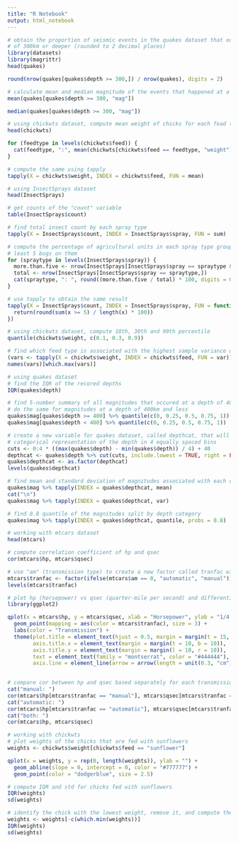 ```yaml
---
title: "R Notebook"
output: html_notebook
---
```

```r
# obtain the proportion of seismic events in the quakes dataset that occured at a depth
# of 300km or deeper (rounded to 2 decimal places)
library(datasets)
library(magrittr)
head(quakes)
```
```r
round(nrow(quakes[quakes$depth >= 300,]) / nrow(quakes), digits = 2) 
```
```r
# calculate mean and median magnitude of the events that happened at a depth of 300 or deeper
mean(quakes[quakes$depth >= 300, "mag"])

median(quakes[quakes$depth >= 300, "mag"])
```
```r
# using chickwts dataset, compute mean weight of chicks for each fead type using for-loop
head(chickwts)
```
```r
for (feedtype in levels(chickwts$feed)) {
  cat(feedtype, ":", mean(chickwts[chickwts$feed == feedtype, "weight"]), "\n")
}
```
```r
# compute the same using tapply 
tapply(X = chickwts$weight, INDEX = chickwts$feed, FUN = mean)
```
```r
# using InsectSprays dataset
head(InsectSprays)
```
```r
# get counts of the "count" variable
table(InsectSprays$count)
```
```r
# find total insect count by each spray type
tapply(X = InsectSprays$count, INDEX = InsectSprays$spray, FUN = sum)
```
```r
# compute the percentage of agricultural units in each spray type group that had at 
# least 5 bugs on them
for (spraytype in levels(InsectSprays$spray)) {
  more.than.five <- nrow(InsectSprays[InsectSprays$spray == spraytype & InsectSprays$count >= 5,])
  total <- nrow(InsectSprays[InsectSprays$spray == spraytype,])
  cat(spraytype, ": ", round((more.than.five / total) * 100, digits = 0), "%", "\n", sep = "")
}
```
```r
# use tapply to obtain the same result 
tapply(X = InsectSprays$count, INDEX = InsectSprays$spray, FUN = function(x) {
  return(round(sum(x >= 5) / length(x) * 100))
})
```
```r
# using chickwts dataset, compute 10th, 30th and 90th percentile
quantile(chickwts$weight, c(0.1, 0.3, 0.9))
```
```r
# find which feed type is associated with the highest sample variance of weights, using tapply
(vars <- tapply(X = chickwts$weight, INDEX = chickwts$feed, FUN = var))
names(vars)[which.max(vars)]
```
```r
# using quakes dataset
# find the IQR of the recored depths
IQR(quakes$depth)
```
```r
# find 5-number summary of all magnitudes that occured at a depth of 400km and deeper
# do the same for magnitudes at a depth of 400km and less
quakes$mag[quakes$depth >= 400] %>% quantile(c(0, 0.25, 0.5, 0.75, 1))
quakes$mag[quakes$depth < 400] %>% quantile(c(0, 0.25, 0.5, 0.75, 1))
```
```r
# create a new variable for quakes dataset, called depthcat, that will contain 
# categorical representation of the depth in 4 equally spaced bins 
cuts <- 0:4 * ((max(quakes$depth) - min(quakes$depth)) / 4) + 40
depthcat <- quakes$depth %>% cut(cuts, include.lowest = TRUE, right = FALSE)
quakes$depthcat <- as.factor(depthcat)
levels(quakes$depthcat)
```
```r
# find mean and standard deviation of magnitudes associated with each category
quakes$mag %>% tapply(INDEX = quakes$depthcat, mean)
cat("\n")
quakes$mag %>% tapply(INDEX = quakes$depthcat, var)
```
```r
# find 0.8 quantile of the magnitudes split by depth category
quakes$mag %>% tapply(INDEX = quakes$depthcat, quantile, probs = 0.8)
```
```r
# working with mtcars dataset
head(mtcars)
```
```r
# compute correlation coefficient of hp and qsec
cor(mtcars$hp, mtcars$qsec)
```
```r
# use "am" (transmission type) to create a new factor called tranfac with values automatic and manual
mtcars$tranfac <- factor(ifelse(mtcars$am == 0, "automatic", "manual"))
levels(mtcars$tranfac)
```
```r
# plot hp (horsepower) vs qsec (quarter-mile per second) and differentiate between automatic and manual transmission
library(ggplot2)

qplot(x = mtcars$hp, y = mtcars$qsec, xlab = "Horsepower", ylab = "1/4 mile time", main = "Horsepower vs quarter mile time") +
  geom_point(mapping = aes(color = mtcars$tranfac), size = 3) +
  labs(color = "Transmission") +
  theme(plot.title = element_text(hjust = 0.5, margin = margin(t = 15, b = 15), size = 18),
        axis.title.x = element_text(margin = margin(t = 10, b = 10)),
        axis.title.y = element_text(margin = margin(l = 10, r = 10)),
        text = element_text(family = "montserrat", color = "#444444"),
        axis.line = element_line(arrow = arrow(length = unit(0.3, "cm")))) 
  
```
```r
# compare cor between hp and qsec based separately for each transmission type
cat("manual: ")
cor(mtcars$hp[mtcars$tranfac == "manual"], mtcars$qsec[mtcars$tranfac == "manual"])
cat("automatic: ")
cor(mtcars$hp[mtcars$tranfac == "automatic"], mtcars$qsec[mtcars$tranfac == "automatic"])
cat("both: ")
cor(mtcars$hp, mtcars$qsec)
```
```r
# working with chickwts
# plot weights of the chicks that are fed with sunflowers
weights <- chickwts$weight[chickwts$feed == "sunflower"]

qplot(x = weights, y = rep(0, length(weights)), ylab = "") +
  geom_abline(slope = 0, intercept = 0, color = "#777777") +
  geom_point(color = "dodgerblue", size = 2.5)
```
```r
# compute IQR and std for chicks fed with sunflowers
IQR(weights)
sd(weights)
```
```r
# identify the chick with the lowest weight, remove it, and compute the above statistics again
weights <- weights[-c(which.min(weights))]
IQR(weights)
sd(weights)
```


